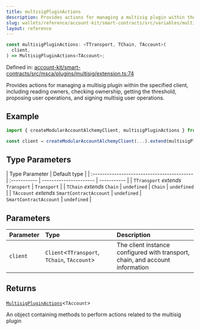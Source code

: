 ```yaml
---
title: multisigPluginActions
description: Provides actions for managing a multisig plugin within the specified client, including reading owners, checking ownership, getting the threshold, proposing user operations, and signing multisig user operations.
slug: wallets/reference/account-kit/smart-contracts/src/variables/multisigPluginActions
layout: reference
---
```


```ts
const multisigPluginActions: <TTransport, TChain, TAccount>(
  client,
) => MultisigPluginActions<TAccount>;
```

Defined in: [account-kit/smart-contracts/src/msca/plugins/multisig/extension.ts:74](https://github.com/alchemyplatform/aa-sdk/blob/923a52171f7246172caf350853843e6680197da9/account-kit/smart-contracts/src/msca/plugins/multisig/extension.ts#L74)

Provides actions for managing a multisig plugin within the specified client, including reading owners, checking ownership, getting the threshold, proposing user operations, and signing multisig user operations.

## Example

```ts
import { createModularAccountAlchemyClient, multisigPluginActions } from "@account-kit/smart-contracts";

const client = createModularAccountAlchemyClient(...).extend(multisigPluginActions);
```

## Type Parameters

| Type Parameter                              | Default type |
| :------------------------------------------ | :----------- | ---------------------- | ----------- |
| `TTransport` _extends_ `Transport`          | `Transport`  |
| `TChain` _extends_ `Chain`                  | `undefined`  | `Chain`                | `undefined` |
| `TAccount` _extends_ `SmartContractAccount` | `undefined`  | `SmartContractAccount` | `undefined` |

## Parameters

| Parameter | Type                                          | Description                                                                   |
| :-------- | :-------------------------------------------- | :---------------------------------------------------------------------------- |
| `client`  | `Client`\<`TTransport`, `TChain`, `TAccount`> | The client instance configured with transport, chain, and account information |

## Returns

[`MultisigPluginActions`](../type-aliases/MultisigPluginActions.mdx)\<`TAccount`>

An object containing methods to perform actions related to the multisig plugin
